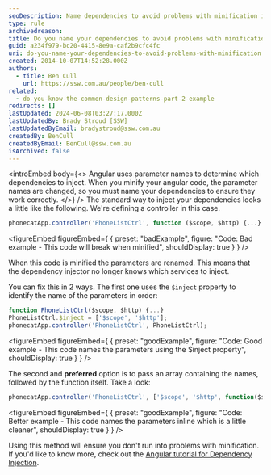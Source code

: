 ```yaml
---
seoDescription: Name dependencies to avoid problems with minification in Angular, ensuring correct injection of services even after code optimization.
type: rule
archivedreason:
title: Do you name your dependencies to avoid problems with minification?
guid: a234f979-bc20-4415-8e9a-caf2b9cfc4fc
uri: do-you-name-your-dependencies-to-avoid-problems-with-minification
created: 2014-10-07T14:52:28.000Z
authors:
  - title: Ben Cull
    url: https://ssw.com.au/people/ben-cull
related:
  - do-you-know-the-common-design-patterns-part-2-example
redirects: []
lastUpdated: 2024-06-08T03:27:17.000Z
lastUpdatedBy: Brady Stroud [SSW]
lastUpdatedByEmail: bradystroud@ssw.com.au
createdBy: BenCull
createdByEmail: BenCull@ssw.com.au
isArchived: false
---
```


<introEmbed
  body={<>
Angular uses parameter names to determine which dependencies to inject. When you minify your angular code, the parameter names are changed, so you must name your dependencies to ensure they work correctly.
  </>}
/>
The standard way to inject your dependencies looks a little like the following. We're defining a controller in this case.

```js
phonecatApp.controller('PhoneListCtrl', function ($scope, $http) {...}
```

<figureEmbed figureEmbed={ {
  preset: "badExample",
  figure: "Code: Bad example - This code will break when minified",
  shouldDisplay: true
} } />


When this code is minified the parameters are renamed. This means that the dependency injector no longer knows which services to inject.

You can fix this in 2 ways. The first one uses the `$inject` property to identify the name of the parameters in order:

```js
function PhoneListCtrl($scope, $http) {...}
PhoneListCtrl.$inject = ['$scope', '$http'];
phonecatApp.controller('PhoneListCtrl', PhoneListCtrl);
```

<figureEmbed figureEmbed={ {
  preset: "goodExample",
  figure: "Code: Good example - This code names the parameters using the $inject property",
  shouldDisplay: true
} } />


The second and **preferred** option is to pass an array containing the names, followed by the function itself. Take a look:

```js
phonecatApp.controller('PhoneListCtrl', ['$scope', '$http', function($scope, $http) {...}]);
```

<figureEmbed figureEmbed={ {
  preset: "goodExample",
  figure: "Code: Better example - This code names the parameters inline which is a little cleaner",
  shouldDisplay: true
} } />


Using this method will ensure you don't run into problems with minification. If you'd like to know more, check out the [Angular tutorial for Dependency Injection](https://docs.angularjs.org/tutorial/step_05).
